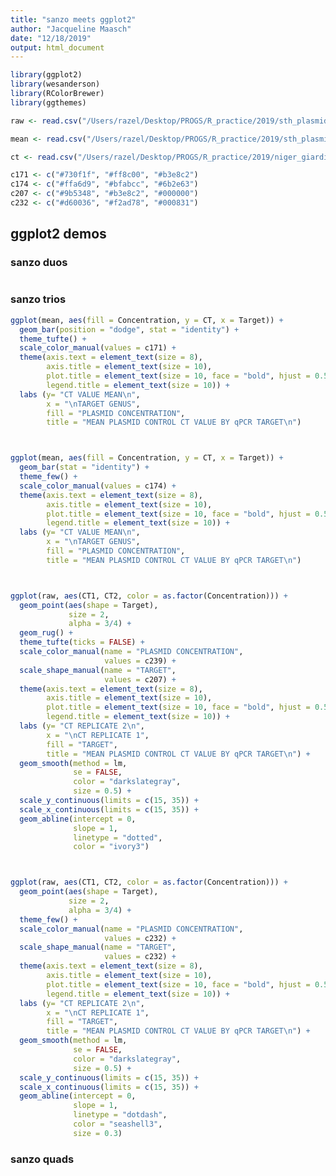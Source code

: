 ```yaml
---
title: "sanzo meets ggplot2"
author: "Jacqueline Maasch"
date: "12/18/2019"
output: html_document
---
```


```r
library(ggplot2)
library(wesanderson)
library(RColorBrewer)
library(ggthemes)

raw <- read.csv("/Users/razel/Desktop/PROGS/R_practice/2019/sth_plasmid_ct_mean_raw.csv")

mean <- read.csv("/Users/razel/Desktop/PROGS/R_practice/2019/sth_plasmid_ct_mean.csv")

ct <- read.csv("/Users/razel/Desktop/PROGS/R_practice/2019/niger_giardia_swab_study_2019/niger_comparative_ct_by_duplicate.csv")

c171 <- c("#730f1f", "#ff8c00", "#b3e8c2")
c174 <- c("#ffa6d9", "#bfabcc", "#6b2e63")
c207 <- c("#9b5348", "#b3e8c2", "#000000")
c232 <- c("#d60036", "#f2ad78", "#000831")
```

## ggplot2 demos

### sanzo duos

```r

```

### sanzo trios

```r
ggplot(mean, aes(fill = Concentration, y = CT, x = Target)) + 
  geom_bar(position = "dodge", stat = "identity") +
  theme_tufte() +
  scale_color_manual(values = c171) +
  theme(axis.text = element_text(size = 8),
        axis.title = element_text(size = 10),
        plot.title = element_text(size = 10, face = "bold", hjust = 0.5),
        legend.title = element_text(size = 10)) +
  labs (y= "CT VALUE MEAN\n", 
        x = "\nTARGET GENUS", 
        fill = "PLASMID CONCENTRATION", 
        title = "MEAN PLASMID CONTROL CT VALUE BY qPCR TARGET\n")



ggplot(mean, aes(fill = Concentration, y = CT, x = Target)) + 
  geom_bar(stat = "identity") +
  theme_few() +
  scale_color_manual(values = c174) + 
  theme(axis.text = element_text(size = 8),
        axis.title = element_text(size = 10),
        plot.title = element_text(size = 10, face = "bold", hjust = 0.5),
        legend.title = element_text(size = 10)) +
  labs (y= "CT VALUE MEAN\n", 
        x = "\nTARGET GENUS", 
        fill = "PLASMID CONCENTRATION", 
        title = "MEAN PLASMID CONTROL CT VALUE BY qPCR TARGET\n")



ggplot(raw, aes(CT1, CT2, color = as.factor(Concentration))) + 
  geom_point(aes(shape = Target),
             size = 2, 
             alpha = 3/4) +
  geom_rug() + 
  theme_tufte(ticks = FALSE) + 
  scale_color_manual(name = "PLASMID CONCENTRATION", 
                     values = c239) + 
  scale_shape_manual(name = "TARGET", 
                     values = c207) + 
  theme(axis.text = element_text(size = 8),
        axis.title = element_text(size = 10),
        plot.title = element_text(size = 10, face = "bold", hjust = 0.5),
        legend.title = element_text(size = 10)) +
  labs (y= "CT REPLICATE 2\n", 
        x = "\nCT REPLICATE 1", 
        fill = "TARGET", 
        title = "MEAN PLASMID CONTROL CT VALUE BY qPCR TARGET\n") + 
  geom_smooth(method = lm, 
              se = FALSE, 
              color = "darkslategray", 
              size = 0.5) +
  scale_y_continuous(limits = c(15, 35)) + 
  scale_x_continuous(limits = c(15, 35)) +
  geom_abline(intercept = 0, 
              slope = 1, 
              linetype = "dotted",
              color = "ivory3")



ggplot(raw, aes(CT1, CT2, color = as.factor(Concentration))) + 
  geom_point(aes(shape = Target), 
             size = 2,
             alpha = 3/4) + 
  theme_few() + 
  scale_color_manual(name = "PLASMID CONCENTRATION", 
                     values = c232) + 
  scale_shape_manual(name = "TARGET", 
                     values = c232) + 
  theme(axis.text = element_text(size = 8),
        axis.title = element_text(size = 10),
        plot.title = element_text(size = 10, face = "bold", hjust = 0.5),
        legend.title = element_text(size = 10)) +
  labs (y= "CT REPLICATE 2\n", 
        x = "\nCT REPLICATE 1", 
        fill = "TARGET", 
        title = "MEAN PLASMID CONTROL CT VALUE BY qPCR TARGET\n") + 
  geom_smooth(method = lm, 
              se = FALSE, 
              color = "darkslategray", 
              size = 0.5) +
  scale_y_continuous(limits = c(15, 35)) + 
  scale_x_continuous(limits = c(15, 35)) +
  geom_abline(intercept = 0, 
              slope = 1, 
              linetype = "dotdash", 
              color = "seashell3", 
              size = 0.3)
```

### sanzo quads
```r

```
